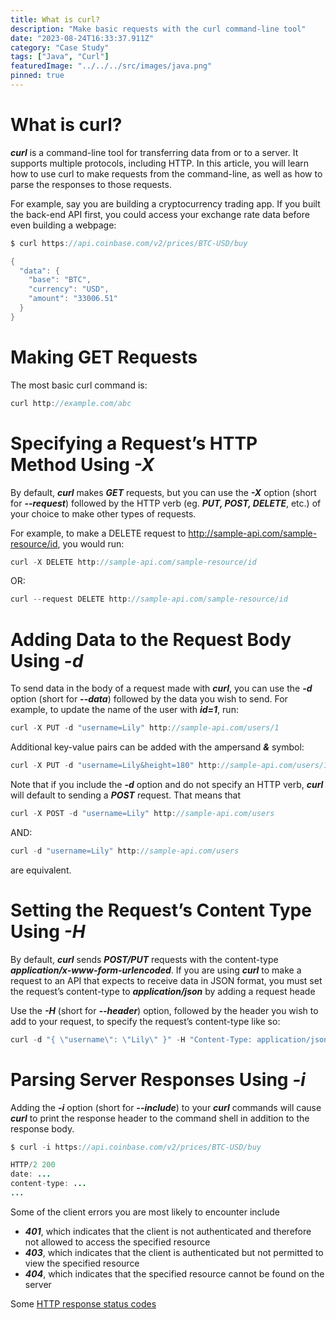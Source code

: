 ```yaml
---
title: What is curl?
description: "Make basic requests with the curl command-line tool"
date: "2023-08-24T16:33:37.911Z"
category: "Case Study"
tags: ["Java", "Curl"]
featuredImage: "../../../src/images/java.png"
pinned: true
---
```


# What is curl?

**_curl_** is a command-line tool for transferring data from or to a server. It supports multiple protocols, including HTTP.
In this article, you will learn how to use curl to make requests from the command-line, as well as how to parse the responses to those requests.

For example, say you are building a cryptocurrency trading app. If you built the back-end API first, you could access your exchange rate data before even building a webpage:

```java
$ curl https://api.coinbase.com/v2/prices/BTC-USD/buy

{
  "data": {
    "base": "BTC",
    "currency": "USD",
    "amount": "33006.51"
  }
}
```

# Making GET Requests

The most basic curl command is:

```java
curl http://example.com/abc

```

# Specifying a Request’s HTTP Method Using **_-X_**

By default, **_curl_** makes **_GET_** requests, but you can use the **_-X_** option (short for **_--request_**) followed by the HTTP verb (eg. **_PUT, POST, DELETE_**, etc.) of your choice to make other types of requests.

For example, to make a DELETE request to http://sample-api.com/sample-resource/id, you would run:

```java
curl -X DELETE http://sample-api.com/sample-resource/id
```

OR:

```java
curl --request DELETE http://sample-api.com/sample-resource/id

```

# Adding Data to the Request Body Using **_-d_**

To send data in the body of a request made with **_curl_**, you can use the **_-d_** option (short for **_--data_**) followed by the data you wish to send.
For example, to update the name of the user with **_id=1_**, run:

```java
curl -X PUT -d "username=Lily" http://sample-api.com/users/1

```

Additional key-value pairs can be added with the ampersand **_&_** symbol:

```java
curl -X PUT -d "username=Lily&height=180" http://sample-api.com/users/1

```

Note that if you include the **_-d_** option and do not specify an HTTP verb, **_curl_** will default to sending a **_POST_** request. That means that

```java
curl -X POST -d "username=Lily" http://sample-api.com/users
```

AND:

```java
curl -d "username=Lily" http://sample-api.com/users

```

are equivalent.

# Setting the Request’s Content Type Using **_-H_**

By default, **_curl_** sends **_POST/PUT_** requests with the content-type **_application/x-www-form-urlencoded_**.
If you are using **_curl_** to make a request to an API that expects to receive data in JSON format, you must set the request’s content-type to **_application/json_** by adding a request heade

Use the **_-H_** (short for **_--header_**) option, followed by the header you wish to add to your request, to specify the request’s content-type like so:

```java
curl -d "{ \"username\": \"Lily\" }" -H "Content-Type: application/json" http://sample-api.com/users
```

# Parsing Server Responses Using **_-i_**

Adding the **_-i_** option (short for **_--include_**) to your **_curl_** commands will cause **_curl_** to print the response header to the command shell in addition to the response body.

```java
$ curl -i https://api.coinbase.com/v2/prices/BTC-USD/buy

HTTP/2 200
date: ...
content-type: ...
...
```

Some of the client errors you are most likely to encounter include

- **_401_**, which indicates that the client is not authenticated and therefore not allowed to access the specified resource
- **_403_**, which indicates that the client is authenticated but not permitted to view the specified resource
- **_404_**, which indicates that the specified resource cannot be found on the server

Some [HTTP response status codes](https://developer.mozilla.org/en-US/docs/Web/HTTP/Status)
